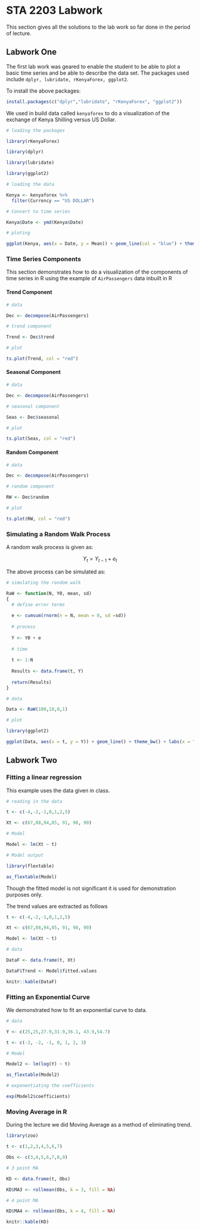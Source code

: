 # STA 2203 Labwork 

This section gives all the solutions to the lab work so far done in the period of lecture. 

## Labwork One

The first lab work was geared to enable the student to be able to plot a basic time series and be able to describe the data set. The packages used include `dplyr, lubridate, rKenyaForex, ggplot2`.

To install the above packages:


```r
install.packages(c("dplyr","lubridate", "rKenyaForex", "ggplot2"))
```


We used in build data called `kenyaforex` to do a visualization of the exchange of Kenya Shilling versus US Dollar. 


```r
# loading the packages

library(rKenyaForex)

library(dplyr)

library(lubridate)

library(ggplot2)

# loading the data

Kenya <- kenyaforex %>% 
  filter(Currency == "US DOLLAR")

# Convert to time series

Kenya$Date <- ymd(Kenya$Date)

# ploting

ggplot(Kenya, aes(x = Date, y = Mean)) + geom_line(col = "blue") + theme_bw()
```

### Time Series Components

This section demonstrates how to do a visualization of the components of time series in R using the example of `AirPassengers` data inbuilt in R

#### Trend Component {-}

```r
# data 

Dec <- decompose(AirPassengers)

# trend component

Trend <- Dec$trend

# plot 

ts.plot(Trend, col = "red")
```


#### Seasonal Component {-}

```r
# data 

Dec <- decompose(AirPassengers)

# seasonal component

Seas <- Dec$seasonal

# plot 

ts.plot(Seas, col = "red")
```

#### Random Component {-}

```r
# data 

Dec <- decompose(AirPassengers)

# random component

RW <- Dec$random

# plot 

ts.plot(RW, col = "red")
```

### Simulating a Random Walk Process

A random walk process is given as:


$$Y_{t} = Y_{t-1} + e_{t}$$

The above process can be simulated as:


```r
# simulating the random walk 

RaW <- function(N, Y0, mean, sd)
{
  # define error terms
  
  e <- cumsum(rnorm(n = N, mean = 0, sd =sd))
  
  # process 
  
  Y <- Y0 + e
  
  # time 
  
  t <- 1:N
  
  Results <- data.frame(t, Y)
  
  return(Results)
}

# data 

Data <- RaW(100,10,0,1)

# plot

library(ggplot2)

ggplot(Data, aes(x = t, y = Y)) + geom_line() + theme_bw() + labs(x = "Time", y = "Random Walk")
```


## Labwork Two

### Fitting a linear regression 

This example uses the data given in class.

```r
# reading in the data

t <- c(-4,-2,-1,0,1,2,5)

Xt <- c(67,88,94,85, 91, 98, 90)

# Model 

Model <- lm(Xt ~ t)

# Model output 

library(flextable)

as_flextable(Model)
```

Though the fitted model is not significant it is used for demonstration purposes only.

The trend values are extracted as follows

```r
t <- c(-4,-2,-1,0,1,2,5)

Xt <- c(67,88,94,85, 91, 98, 90)

Model <- lm(Xt ~ t)

# data

DataF <- data.frame(t, Xt)

DataF$Trend <- Model$fitted.values

knitr::kable(DataF)
```

### Fitting an Exponential Curve

We demonstrated how to fit an exponential curve to data.

```r
# data

Y <- c(25,25,27.9,31.9,36.1, 43.9,54.7)

t <- c(-3, -2, -1, 0, 1, 2, 3)

# Model

Model2 <- lm(log(Y) ~ t)

as_flextable(Model2)

# exponentiating the coefficients

exp(Model2$coefficients)
```


### Moving Average in R

During the lecture we did Moving Average as a method of eliminating trend.

```r
library(zoo)

t <- c(1,2,3,4,5,6,7)

Obs <- c(3,4,5,6,7,8,9)

# 3 point MA

KD <- data.frame(t, Obs)

KD$MA3 <- rollmean(Obs, k = 3, fill = NA)

# 4 point MA

KD$MA4 <- rollmean(Obs, k = 4, fill = NA)

knitr::kable(KD)
```

